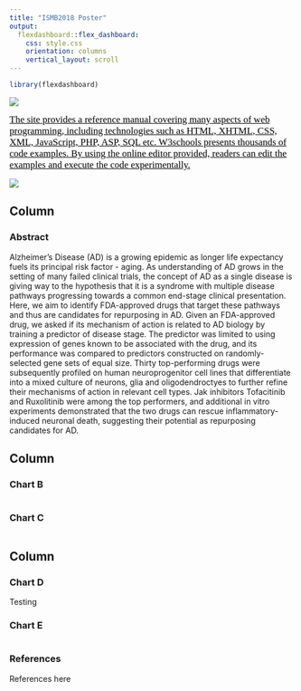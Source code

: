 ```yaml
---
title: "ISMB2018 Poster"
output: 
  flexdashboard::flex_dashboard:
    css: style.css
    orientation: columns
    vertical_layout: scroll
---
```


```r
library(flexdashboard)
```

<div class="header">

<img src="http://www.w3schools.com/browsers/pic_chart.jpg" style="vertical-align: middle">

<a href="http://www.w3schools.com" style="font-family:Georgia;color:black;font-size:17px;"><div id="text">The site provides a reference manual covering many aspects of web programming, including technologies such as HTML, XHTML, CSS, XML, JavaScript, PHP, ASP, SQL etc. W3schools presents thousands of code examples. By using the online editor provided, readers can edit the examples and execute the code experimentally.</div></a>

<img src="http://www.w3schools.com/browsers/pic_chart.jpg" style="vertical-align: middle">

</div>

<!--

<div>
<img src="img/mgh-logo.png" class="logo" />
<div style="float:left;padding:40px;">Drug mechanisms of action predict neurodegeneration in Alzheimer's patients</div>
<img src="img/hms-logo.png" class="logo" />
</div>

-->


Column {data-width=33%}
-----------------------------------------------------------------------

### Abstract

Alzheimer's Disease (AD) is a growing epidemic as longer life expectancy fuels its principal risk factor - aging. As understanding of AD grows in the setting of many failed clinical trials, the concept of AD as a single disease is giving way to the hypothesis that it is a syndrome with multiple disease pathways progressing towards a common end-stage clinical presentation. Here, we aim to identify FDA-approved drugs that target these pathways and thus are candidates for repurposing in AD. Given an FDA-approved drug, we asked if its mechanism of action is related to AD biology by training a predictor of disease stage. The predictor was limited to using expression of genes known to be associated with the drug, and its performance was compared to predictors constructed on randomly-selected gene sets of equal size. Thirty top-performing drugs were subsequently profiled on human neuroprogenitor cell lines that differentiate into a mixed culture of neurons, glia and oligodendroctyes to further refine their mechanisms of action in relevant cell types. Jak inhibitors Tofacitinib and Ruxolitinib were among the top performers, and additional in vitro experiments demonstrated that the two drugs can rescue inflammatory-induced neuronal death, suggesting their potential as repurposing candidates for AD.


Column {data-width=34%}
-----------------------------------------------------------------------

### Chart B

```r

```

### Chart C

```r

```

Column {data-width=33%}
-----------------------------------------------------------------------

### Chart D

Testing

### Chart E

```r

```

### References

References here
